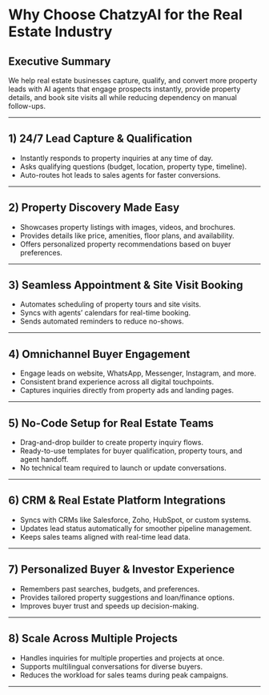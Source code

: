 # Why Choose ChatzyAI for the Real Estate Industry

## Executive Summary
We help real estate businesses capture, qualify, and convert more property leads with AI agents that engage prospects instantly, provide property details, and book site visits all while reducing dependency on manual follow-ups.

---

## 1) 24/7 Lead Capture & Qualification
- Instantly responds to property inquiries at any time of day.  
- Asks qualifying questions (budget, location, property type, timeline).  
- Auto-routes hot leads to sales agents for faster conversions.  

---

## 2) Property Discovery Made Easy
- Showcases property listings with images, videos, and brochures.  
- Provides details like price, amenities, floor plans, and availability.  
- Offers personalized property recommendations based on buyer preferences.  

---

## 3) Seamless Appointment & Site Visit Booking
- Automates scheduling of property tours and site visits.  
- Syncs with agents’ calendars for real-time booking.  
- Sends automated reminders to reduce no-shows.  

---

## 4) Omnichannel Buyer Engagement
- Engage leads on website, WhatsApp, Messenger, Instagram, and more.  
- Consistent brand experience across all digital touchpoints.  
- Captures inquiries directly from property ads and landing pages.  

---

## 5) No-Code Setup for Real Estate Teams
- Drag-and-drop builder to create property inquiry flows.  
- Ready-to-use templates for buyer qualification, property tours, and agent handoff.  
- No technical team required to launch or update conversations.  

---

## 6) CRM & Real Estate Platform Integrations
- Syncs with CRMs like Salesforce, Zoho, HubSpot, or custom systems.  
- Updates lead status automatically for smoother pipeline management.  
- Keeps sales teams aligned with real-time lead data.  

---

## 7) Personalized Buyer & Investor Experience
- Remembers past searches, budgets, and preferences.  
- Provides tailored property suggestions and loan/finance options.  
- Improves buyer trust and speeds up decision-making.  

---

## 8) Scale Across Multiple Projects
- Handles inquiries for multiple properties and projects at once.  
- Supports multilingual conversations for diverse buyers.  
- Reduces the workload for sales teams during peak campaigns.  

---

<Card title="Create your Real Estate agent" icon="building" href="https://app.chatzy.ai/templates?tab=all-agents">
  
</Card>
